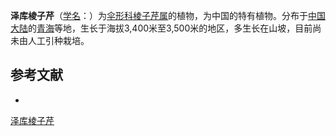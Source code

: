 {{NoteTA|G1=LS}}
{{Speciesbox
| name = 泽库棱子芹
| status = 
| status_system = 
| image = 
| genus = Pleurospermum
| species = tsekuense
| authority = Shan
}}

'''泽库棱子芹'''（[[学名|学名]]：{{lang|la|''Pleurospermum tsekuense''}}）为[[伞形科|伞形科]][[棱子芹属|棱子芹属]]的植物，为中国的特有植物。分布于[[中国大陆|中国大陆]]的[[青海|青海]]等地，生长于海拔3,400米至3,500米的地区，多生长在山坡，目前尚未由人工引种栽培。

== 参考文献 ==
<div class="references-small">
* {{cite web| url =http://www.bioinfo.cn/db05/KmzwSpecies.php?action=view&id=22942| title =泽库棱子芹| work =《中国高等植物数据库全库》| publisher =中国科学院微生物研究所| author =昆明植物研究所| accessdate =2009-02-25| deadurl =yes| archiveurl =https://web.archive.org/web/20160305103443/http://www.bioinfo.cn/db05/KmzwSpecies.php?action=view&id=22942| archivedate =2016-03-05}}
</div>
{{Taxonbar|from=Q11145343}}

[[Category:棱子芹属|泽库棱子芹]]


{{Apiales-stub}}